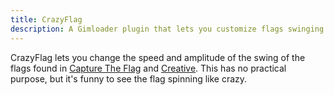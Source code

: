 ```yaml
---
title: CrazyFlag
description: A Gimloader plugin that lets you customize flags swinging
---
```



CrazyFlag lets you change the speed and amplitude of the swing of the flags found in [Capture The Flag](https://gimkit.wiki/wiki/Capture_The_Flag) and [Creative](https://gimkit.wiki/wiki/Gimkit_Creative). This has no practical purpose, but it's funny to see the flag spinning like crazy.

<ButtonInstall client:only="svelte" name="CrazyFlag" url="https://raw.githubusercontent.com/Gimloader/client-plugins/main/plugins/CrazyFlag.js" />